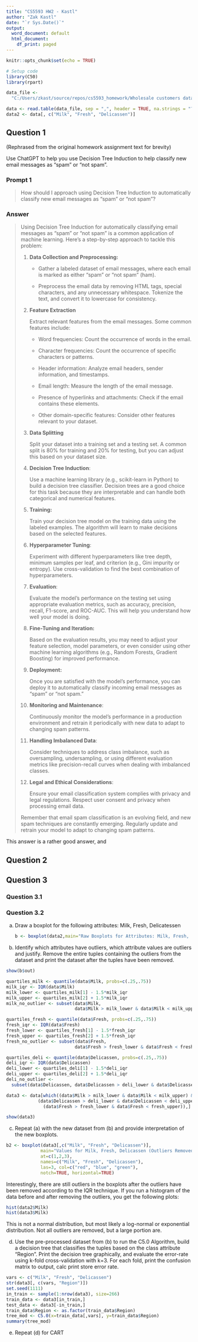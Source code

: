 ```yaml
---
title: "CS5593 HW2 - Kastl"
author: "Zak Kastl"
date: "`r Sys.Date()`"
output:
  word_document: default
  html_document:
    df_print: paged
---
```


```r
knitr::opts_chunk$set(echo = TRUE)

# Setup code
library(C50)
library(rpart)

data_file <- 
  "C:/Users/zkast/source/repos/cs5593_homework/Wholesale customers data.csv"

data <- read.table(data_file, sep = ",", header = TRUE, na.strings = "?")
data2 <- data[, c("Milk", "Fresh", "Delicassen")]
```

## Question 1

(Rephrased from the original homework assignment text for brevity)

Use ChatGPT to help you use Decision Tree Induction to help classify new email messages as "spam" or "not spam".

### Prompt 1

> How should I approach using Decision Tree Induction to automatically classify new email messages as "spam" or "not spam"?

### Answer

> Using Decision Tree Induction for automatically classifying email messages as "spam" or "not spam" is a common application of machine learning. Here's a step-by-step approach to tackle this problem:
>
> 1.  **Data Collection and Preprocessing:**
>     -   Gather a labeled dataset of email messages, where each email is marked as either "spam" or "not spam" (ham).
>
>     -   Preprocess the email data by removing HTML tags, special characters, and any unnecessary whitespace. Tokenize the text, and convert it to lowercase for consistency.
>
> 2.  **Feature Extraction**
>
>     Extract relevant features from the email messages. Some common features include:
>
>     -   Word frequencies: Count the occurrence of words in the email.
>
>     -   Character frequencies: Count the occurrence of specific characters or patterns.
>
>     -   Header information: Analyze email headers, sender information, and timestamps.
>
>     -   Email length: Measure the length of the email message.
>
>     -   Presence of hyperlinks and attachments: Check if the email contains these elements.
>
>     -   Other domain-specific features: Consider other features relevant to your dataset.
>
> 3.  **Data Splitting**
>
>     Split your dataset into a training set and a testing set. A common split is 80% for training and 20% for testing, but you can adjust this based on your dataset size.
>
> 4.  **Decision Tree Induction**:
>
>     Use a machine learning library (e.g., scikit-learn in Python) to build a decision tree classifier. Decision trees are a good choice for this task because they are interpretable and can handle both categorical and numerical features.
>
> 5.  **Training:**
>
>     Train your decision tree model on the training data using the labeled examples. The algorithm will learn to make decisions based on the selected features.
>
> 6.  **Hyperparameter Tuning**:
>
>     Experiment with different hyperparameters like tree depth, minimum samples per leaf, and criterion (e.g., Gini impurity or entropy). Use cross-validation to find the best combination of hyperparameters.
>
> 7.  **Evaluation**:
>
>     Evaluate the model's performance on the testing set using appropriate evaluation metrics, such as accuracy, precision, recall, F1-score, and ROC-AUC. This will help you understand how well your model is doing.
>
> 8.  **Fine-Tuning and Iteration:**
>
>     Based on the evaluation results, you may need to adjust your feature selection, model parameters, or even consider using other machine learning algorithms (e.g., Random Forests, Gradient Boosting) for improved performance.
>
> 9.  **Deployment:**
>
>     Once you are satisfied with the model's performance, you can deploy it to automatically classify incoming email messages as "spam" or "not spam."
>
> 10. **Monitoring and Maintenance**:
>
>     Continuously monitor the model's performance in a production environment and retrain it periodically with new data to adapt to changing spam patterns.
>
> 11. **Handling Imbalanced Data**:
>
>     Consider techniques to address class imbalance, such as oversampling, undersampling, or using different evaluation metrics like precision-recall curves when dealing with imbalanced classes.
>
> 12. **Legal and Ethical Considerations**:
>
>     Ensure your email classification system complies with privacy and legal regulations. Respect user consent and privacy when processing email data.
>
> Remember that email spam classification is an evolving field, and new spam techniques are constantly emerging. Regularly update and retrain your model to adapt to changing spam patterns.

This answer is a rather good answer, and

## Question 2

## Question 3
### Question 3.1


### Question 3.2
a.  Draw a boxplot for the following attributes: Milk, Fresh, Delicatessen

    ```r
    b <- boxplot(data2,main="Raw Boxplots for Attributes: Milk, Fresh, Delicassen",at=c(1,2,3),names=c("Milk", "Fresh", "Delicassen"),las=3, col=c("red", "blue", "green"),notch=TRUE, horizontal=TRUE)
    ```

b.  Identify which attributes have outliers, which attribute values are outliers and justify. Remove the entire tuples containing the outliers from the dataset and print the dataset after the tuples have been removed.

```r
show(b$out)

quartiles_milk <- quantile(data$Milk, probs=c(.25,.75))
milk_iqr <- IQR(data$Milk)
milk_lower <- quartiles_milk[1] - 1.5*milk_iqr
milk_upper <- quartiles_milk[2] + 1.5*milk_iqr
milk_no_outlier <- subset(data$Milk,
                          data$Milk > milk_lower & data$Milk < milk_upper)

quartiles_fresh <- quantile(data$Fresh, probs=c(.25,.75))
fresh_iqr <- IQR(data$Fresh)
fresh_lower <- quartiles_fresh[1] - 1.5*fresh_iqr
fresh_upper <- quartiles_fresh[2] + 1.5*fresh_iqr
fresh_no_outlier <- subset(data$Fresh,
                          data$Fresh > fresh_lower & data$Fresh < fresh_upper)

quartiles_deli <- quantile(data$Delicassen, probs=c(.25,.75))
deli_iqr <- IQR(data$Delicassen)
deli_lower <- quartiles_deli[1] - 1.5*deli_iqr
deli_upper <- quartiles_deli[2] + 1.5*deli_iqr
deli_no_outlier <- 
  subset(data$Delicassen, data$Delicassen > deli_lower & data$Delicassen < deli_upper)

data3 <- data[which((data$Milk > milk_lower & data$Milk < milk_upper) &
            (data$Delicassen > deli_lower & data$Delicassen < deli_upper) &
              (data$Fresh > fresh_lower & data$Fresh < fresh_upper)),]

show(data3)
```

c.  Repeat (a) with the new dataset from (b) and provide interpretation of the new boxplots.

```r
b2 <- boxplot(data3[,c("Milk", "Fresh", "Delicassen")],
             main="Values for Milk, Fresh, Delicassen (Outliers Removed)",
             at=c(1,2,3),
             names=c("Milk", "Fresh", "Delicassen"),
             las=3, col=c("red", "blue", "green"),
             notch=TRUE, horizontal=TRUE)
```

Interestingly, there are still outliers in the boxplots after the outliers have been removed according to the IQR technique. If you run a histogram of the data before and after removing the outliers, you get the following plots:
```r
hist(data2$Milk)
hist(data3$Milk)
```

This is not a normal distribution, but most likely a log-normal or exponential distribution. Not all outliers are removed, but a large portion are.

d.  Use the pre-processed dataset from (b) to run the C5.0 Algorithm, build a decision tree that classifies the tuples based on the class attribute "Region". Print the decision tree graphically, and evaluate the error-rate using k-fold cross-validation with k=3. For each fold, print the confusion matrix to output, calc print store error rate.

```r
vars <- c("Milk", "Fresh", "Delicassen")
str(data3[, c(vars, "Region")])
set.seed(1111)
in_train <- sample(1:nrow(data3), size=266)
train_data <- data3[in_train,]
test_data <- data3[-in_train,]
train_data$Region <- as.factor(train_data$Region)
tree_mod <- C5.0(x=train_data[,vars], y=train_data$Region)
summary(tree_mod)
```

e. Repeat (d) for CART

